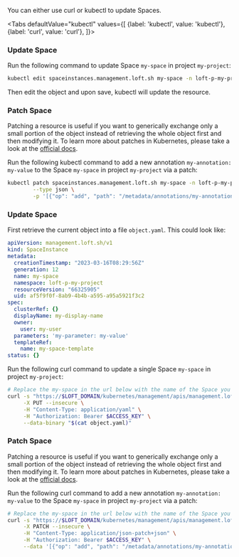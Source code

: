 

You can either use curl or kubectl to update Spaces.

<Tabs
    defaultValue="kubectl"
    values={[
      {label: 'kubectl', value: 'kubectl'},
      {label: 'curl', value: 'curl'},
    ]}>
  <TabItem value="kubectl">


### Update Space

Run the following command to update Space `my-space` in project `my-project`:
```bash
kubectl edit spaceinstances.management.loft.sh my-space -n loft-p-my-project
```

Then edit the object and upon save, kubectl will update the resource.

### Patch Space

Patching a resource is useful if you want to generically exchange only a small portion of the object instead of retrieving the whole object first and then modifying it.
To learn more about patches in Kubernetes, please take a look at the [official docs](https://kubernetes.io/docs/tasks/manage-kubernetes-objects/update-api-object-kubectl-patch/#use-a-json-merge-patch-to-update-a-deployment).

Run the following kubectl command to add a new annotation `my-annotation: my-value` to the Space `my-space` in project `my-project` via a patch:
```bash
kubectl patch spaceinstances.management.loft.sh my-space -n loft-p-my-project \
        --type json \
        -p '[{"op": "add", "path": "/metadata/annotations/my-annotation", "value": "my-value"}]'
```


  </TabItem>
  <TabItem value="curl">


### Update Space

First retrieve the current object into a file `object.yaml`. This could look like:
```yaml
apiVersion: management.loft.sh/v1
kind: SpaceInstance
metadata:
  creationTimestamp: "2023-03-16T08:29:56Z"
  generation: 12
  name: my-space
  namespace: loft-p-my-project
  resourceVersion: "66325905"
  uid: af5f9f0f-8ab9-4b4b-a595-a95a5921f3c2
spec:
  clusterRef: {}
  displayName: my-display-name
  owner:
    user: my-user
  parameters: 'my-parameter: my-value'
  templateRef:
    name: my-space-template
status: {}

```

Run the following curl command to update a single Space `my-space` in project `my-project`:
```bash
# Replace the my-space in the url below with the name of the Space you want to update
curl -s "https://$LOFT_DOMAIN/kubernetes/management/apis/management.loft.sh/v1/namespaces/loft-p-my-project/spaceinstances/my-space" \
     -X PUT --insecure \
     -H "Content-Type: application/yaml" \
     -H "Authorization: Bearer $ACCESS_KEY" \
     --data-binary "$(cat object.yaml)"
```

### Patch Space

Patching a resource is useful if you want to generically exchange only a small portion of the object instead of retrieving the whole object first and then modifying it.
To learn more about patches in Kubernetes, please take a look at the [official docs](https://kubernetes.io/docs/tasks/manage-kubernetes-objects/update-api-object-kubectl-patch/#use-a-json-merge-patch-to-update-a-deployment).

Run the following curl command to add a new annotation `my-annotation: my-value` to the Space `my-space` in project `my-project` via a patch:
```bash
# Replace the my-space in the url below with the name of the Space you want to update
curl -s "https://$LOFT_DOMAIN/kubernetes/management/apis/management.loft.sh/v1/namespaces/loft-p-my-project/spaceinstances/my-space" \
     -X PATCH --insecure \
     -H "Content-Type: application/json-patch+json" \
     -H "Authorization: Bearer $ACCESS_KEY" \
     --data '[{"op": "add", "path": "/metadata/annotations/my-annotation", "value": "my-value"}]'
```


  </TabItem>
</Tabs>
